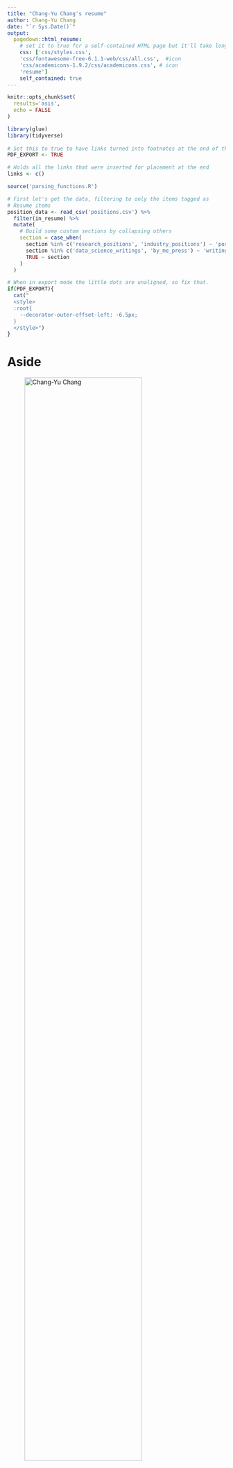 ```yaml
---
title: "Chang-Yu Chang's resume"
author: Chang-Yu Chang
date: "`r Sys.Date()`"
output:
  pagedown::html_resume:
    # set it to true for a self-contained HTML page but it'll take longer to render
    css: ['css/styles.css', 
    'css/fontawesome-free-6.1.1-web/css/all.css',  #icon
    'css/academicons-1.9.2/css/academicons.css', # icon
    'resume']
    self_contained: true
---
```


```r
knitr::opts_chunk$set(
  results='asis', 
  echo = FALSE
)

library(glue)
library(tidyverse)
  
# Set this to true to have links turned into footnotes at the end of the document
PDF_EXPORT <- TRUE

# Holds all the links that were inserted for placement at the end
links <- c()

source('parsing_functions.R')

# First let's get the data, filtering to only the items tagged as
# Resume items
position_data <- read_csv('positions.csv') %>% 
  filter(in_resume) %>% 
  mutate(
    # Build some custom sections by collapsing others
    section = case_when(
      section %in% c('research_positions', 'industry_positions') ~ 'positions', 
      section %in% c('data_science_writings', 'by_me_press') ~ 'writings',
      TRUE ~ section
    )
  ) 


```


```r
# When in export mode the little dots are unaligned, so fix that. 
if(PDF_EXPORT){
  cat("
  <style>
  :root{
    --decorator-outer-offset-left: -6.5px;
  }
  </style>")
}
```


Aside
================================================================================


![Chang-Yu Chang](icon-192.png){width=80%}

```r
# When in export mode the little dots are unaligned, so fix that. 
if(PDF_EXPORT){
  cat("View this CV online with links at _changyuchang.name_")
} else {
  cat("[<i class='fas fa-download'></i> Download a PDF of this CV](https://github.com/Chang-Yu-Chang/cv/raw/master/cyc_resume.pdf)")
}
```

Contact Info {#contact}
--------------------------------------------------------------------------------

- <i class="fa fa-envelope"></i> chang-yu.chang@yale.edu
- <i class="fa fa-twitter"></i> [changyu_chang](https://twitter.com/changyu_chang)
- <i class="fa fa-github"></i> [github](https://github.com/Chang-Yu-Chang)
- <i class="fa fa-google"></i> [google scholar](https://scholar.google.com.tw/citations?user=vwkZIIMAAAAJ&hl=en&authuser=1)
- <i class="fa fa-link"></i> [changyuchang.name](changyuchang.name)
- For more information, please contact me via email.



Disclaimer {#disclaimer}
--------------------------------------------------------------------------------

This resume was made with the R package [**pagedown**](https://github.com/rstudio/pagedown).

The source code is available at [github.com/Chang-Yu-Chang/cv](https://github.com/Chang-Yu-Chang/cv).

Last updated on `r Sys.Date()`.

Main
================================================================================

Chang-Yu Chang 張昌祐 {#title}
--------------------------------------------------------------------------------


```r
intro_text <- "My research interest lies in the intersection of systems biology and microbial community ecology and evolution. I combine theory and experiment to study how microbial communites assemble and evovle.
"

cat(sanitize_links(intro_text))
```


Education {data-icon=graduation-cap data-concise=true}
--------------------------------------------------------------------------------

```r
print_section(position_data, 'education')
```

Selected Publications {data-icon=book}
--------------------------------------------------------------------------------

```r
print_section(position_data, 'academic_articles')
```

Grants, Fellowships, and Awards {data-icon=money}
--------------------------------------------------------------------------------

```r
print_section(position_data, "honors")
```

References {data-icon=people-group}
--------------------------------------------------------------------------------

```r
print_section(position_data, "referees")
```
